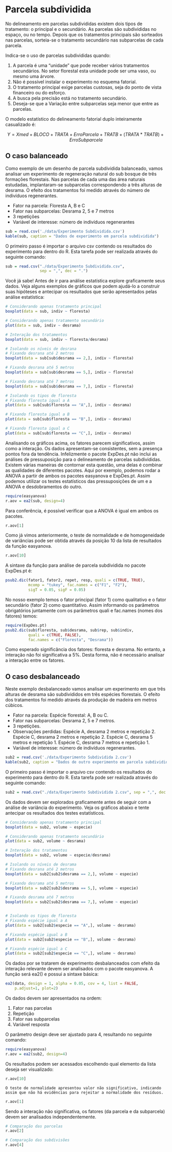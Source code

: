 # Parcela subdividida

No delineamento em parcelas subdivididas existem dois tipos de tratamento: o principal e o secundário. As parcelas são subdivididas no espaço, ou no tempo. Depois que os tratamentos principais são sorteados nas parcelas, sorteia-se o tratamento secundário nas subparcelas de cada parcela.

Indica-se o uso de parcelas subdivididas quando:

1. A parcela é uma “unidade” que pode receber vários tratamentos secundários. No setor florestal esta unidade pode ser uma vaso, ou mesmo uma árvore.
2. Não é possível instalar o experimento no esquema fatorial.
3. O tratamento principal exige parcelas custosas, seja do ponto de vista financeiro ou do esforço.
4. A busca pela precisão está no tratamento secundário.
5. Deseja-se que a Variação entre subparcelas seja menor que entre as parcelas.

O modelo estatístico do delineamento fatorial duplo inteiramente casualizado é:

$$Y = Xmed + BLOCO + TRAT A + Erro Parcela + TRAT B + (TRAT A * TRAT B) + Erro Subparcela$$

## O caso balanceado

Como exemplo de um desenho de parcela subdividida balanceado, vamos analisar um experimento de regeneração natural do sub bosque de três formações florestais. Nas parcelas de cada uma das área naturais estudadas, implantaram-se subparcelas correspondendo a três alturas de desrama. O efeito dos tratamentos foi medido através do número de indivíduos regenerantes.

- Fator na parcela: Floresta A, B e C
- Fator nas subparcelas: Desrama 2, 5 e 7 metros
- 3 repetições
- Variável de interesse: número de indivíduos regenerantes

```r
sub = read.csv('./data/Experimento Subdividida.csv')
kable(sub, caption = "Dados de experimento em parcela subdividida")
```

O primeiro passo é importar o arquivo csv contendo os resultados do experimento para dentro do R. Esta tarefa pode ser realizada através do seguinte comando:

```r
sub = read.csv("./data/Experimento Subdividida.csv", 
               sep = ",", dec = ".")
```

Você já sabe! Antes de ir para análise estatística explore graficamente seus dados. Veja alguns exemplos de gráficos que podem ajudá-lo a construir suas hipóteses e antecipar os resultados que serão apresentados pelas análise estatística:

```r
# Considerando apenas tratamento principal
boxplot(data = sub, indiv ~ floresta)

# Considerando apenas tratamento secundário
plot(data = sub, indiv ~ desrama)

# Interação dos tratamentos
boxplot(data = sub, indiv ~ floresta/desrama)

# Isolando os níveis de desrana 
# Fixando desrana até 2 metros
boxplot(data = sub[sub$desrama == 2,], indiv ~ floresta)

# Fixando desrana até 5 metros
boxplot(data = sub[sub$desrama == 5,], indiv ~ floresta)

# Fixando desrana até 7 metros
boxplot(data = sub[sub$desrama == 7,], indiv ~ floresta)

# Isolando os tipos de floresta
# Fixando floresta igual a A
plot(data = sub[sub$floresta == "A",], indiv ~ desrama)

# Fixando floresta igual a B
plot(data = sub[sub$floresta == "B",], indiv ~ desrama)

# Fixando floresta igual a C
plot(data = sub[sub$floresta == "C",], indiv ~ desrama)
```


Analisando os gráficos acima, os fatores parecem significativos, assim como a interação. Os dados apresentam-se consistentes, sem a presença pontos fora da tendência. Infelizmente o pacote ExpDes.pt não inclui as análises de pressuposição para o delineamento de parcelas subdivididas. Existem várias maneiras de contornar esta questão, uma delas é combinar as qualidades de diferentes pacotes. Aqui por exemplo, podemos rodar a ANOVA a partir de ambos os pacotes easyanova e ExpDes.pt. Assim podemos utilizar os testes estatísticos das pressuposições de um e a ANOVA e desdobramentos do outro.

```r
require(easyanova)
r.aov = ea2(sub, design=4)
```


Para conferência, é possível verificar que a ANOVA é igual em ambos os pacotes.

```r
r.aov[1]
```


Como já vimos anteriormente, o teste de normalidade e de homogeneidade de variâncias pode ser obtida através da posição 10 da lista de resultados da função easyanova. 

```r
r.aov[10]
```

A sintaxe da função para análise de parcela subdividida no pacote ExpDes.pt é:

```r
psub2.dic(fator1, fator2, repet, resp, quali = c(TRUE, TRUE),
          mcomp = "tukey", fac.names = c("F1", "F2"), 
          sigT = 0.05, sigF = 0.05)
```


No nosso exemplo temos o fator principal (fator 1) como qualitativo e o fator secundário (fator 2) como quantitativo. Assim informando os parâmetros obrigatórios juntamente com os parâmetros quali e fac.names (nomes dos fatores) temos:

```r
require(ExpDes.pt)
psub2.dic(sub$floresta, sub$desrama, sub$rep, sub$indiv,
          quali = c(TRUE, FALSE), 
          fac.names = c("Floresta", "Desrama"))
```


Como esperado significância dos fatores: floresta e desrama. No entanto, a interação não foi significativa a 5%. Desta forma, não é necessário analisar a interação entre os fatores.

## O caso desbalanceado

Neste exemplo desbalanceado vamos analisar um experimento em que três alturas de desrama são subdivididos em três espécies florestais. O efeito dos tratamentos foi medido através da produção de madeira em metros cúbicos.

- Fator na parcela: Espécie florestal: A, B ou C.
- Fator nas subparcelas: Desrama 2, 5 e 7 metros.
- 3 repetições.
- Observações perdidas: Espécie A, desrama 2 metros e repetição 2. Espécie C, desrama 2 metros e repetição 2. Espécie C, desrama 5 metros e repetição 1. Espécie C, desrama 7 metros e repetição 1.
- Variável de interesse: número de indivíduos regenerantes.

```r
sub2 = read.csv('./data/Experimento Subdividida 2.csv')
kable(sub2, caption = "Dados de outro experimento em parcela subdividida, porém desbalanceado.")
```

O primeiro passo é importar o arquivo csv contendo os resultados do experimento para dentro do R. Esta tarefa pode ser realizada através do seguinte comando:

```r
sub2 = read.csv("./data/Experimento Subdividida 2.csv", sep = ",", dec = ".")
```

Os dados devem ser explorados graficamente antes de seguir com a análise de variância do experimento. Veja os gráficos abaixo e tente antecipar os resultados dos testes estatísticos.

```r
# Considerando apenas tratamento principal
boxplot(data = sub2, volume ~ especie)

# Considerando apenas tratamento secundário
plot(data = sub2, volume ~ desrama)

# Interação dos tratamentos
boxplot(data = sub2, volume ~ especie/desrama)

# Isolando os níveis de desrama
# Fixando desrana até 2 metros
boxplot(data = sub2[sub2$desrama == 2,], volume ~ especie)

# Fixando desrama até 5 metros
boxplot(data = sub2[sub2$desrama == 5,], volume ~ especie)

# Fixando desrama até 7 metros
boxplot(data = sub2[sub2$desrama == 7,], volume ~ especie)


# Isolando os tipos de floresta
# Fixando espécie igual a A
plot(data = sub2[sub2$especie == "A",], volume ~ desrama)

# Fixando espécie igual a B
plot(data = sub2[sub2$especie == "B",], volume ~ desrama)

# Fixando espécie igual a C
plot(data = sub2[sub2$especie == "C",], volume ~ desrama)
```

	
Os dados por se tratarem de experimento desbalanceados com efeito da interação relevante devem ser analisados com o pacote easyanova. A função será ea2() e possui a sintaxe básica:

```r
ea2(data, design = 1, alpha = 0.05, cov = 4, list = FALSE, 
    p.adjust=1, plot=2)
```

Os dados devem ser apresentados na ordem:

1. Fator nas parcelas
2. Repetição
3. Fator nas subparcelas
4. Variável resposta

O parâmetro design deve ser ajustado para 4, resultando no seguinte comando:

```r
require(easyanova)
r.aov = ea2(sub2, design=4)
```


Os resultados podem ser acessados escolhendo qual elemento da lista deseja ser visualizado:

```r
r.aov[10]
```


	O teste de normalidade apresentou valor não significativo, indicando assim que não há evidências para rejeitar a normalidade dos resíduos.

```r
r.aov[1]
```


Sendo a interação não significativa, os fatores (da parcela e da subparcela) devem ser analisados independentemente.

```r
# Comparação das parcelas
r.aov[2]

# Comparação das subdivisões
r.aov[4]
```
